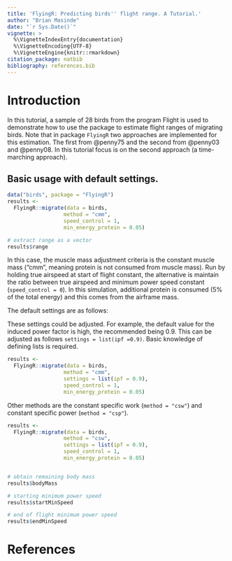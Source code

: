 ```yaml
---
title: 'FlyingR: Predicting birds'' flight range. A Tutorial.'
author: "Brian Masinde"
date: "`r Sys.Date()`"
vignette: >
  %\VignetteIndexEntry{documentation}
  %\VignetteEncoding{UTF-8}
  %\VignetteEngine{knitr::rmarkdown}
citation_package: natbib
bibliography: references.bib
---
```


# Introduction
In this tutorial, a sample of 28 birds from the program Flight is used to 
demonstrate how to use the package to estimate flight ranges of migrating birds.
Note that in package `FlyingR` two approaches are implemented for this estimation.
The first from @penny75 and the second from @penny03 and @penny08. In this
tutorial focus is on the second approach (a time-marching approach).

## Basic usage with default settings.

```r
data("birds", package = "FlyingR")
results <-
  FlyingR::migrate(data = birds,
                  method = "cmm",
                  speed_control = 1,
                  min_energy_protein = 0.05)

# extract range as a vector
results$range
```


In this case, the muscle mass adjustment criteria is the constant muscle mass 
("cmm", meaning protein is not consumed from muscle mass). Run by holding 
true airspeed at start of flight constant, the alternative is maintain the 
ratio between true airspeed and minimum power speed constant (`speed_control = 0`). In this simulation, additional protein is consumed (5\% of the total energy)
and this comes from the airframe mass.

The default settings are as follows:

\begin{table}[H]
  \caption{Constants, denotation and default values}
  \label{constants}
  \begin{tabular}{|l|l|l|}
  \toprule
  \multicolumn{1}{|c|}{\textbf{Constant}}     & \textbf{denoted as} & \textbf{default value} \\ \midrule
  Profile power constant             & ppc        & 8.40          \\ \midrule
  Fat energy density                 & fed        & 3.9E+07       \\ \midrule
  gravity                            & g          & 9.81          \\ \midrule
  Mechanical conversion efficiency   & mce        & 0.23          \\ \midrule
  Induced power factor               & ipf        & 1.20          \\ \midrule
  Ventilation and circulation power  & vcp        & 1.10          \\ \midrule
  Air density                        & airDensity & 1.00          \\ \midrule
  Protein energy density             & ped        & 1.8E+07       \\ \midrule
  Body drag coefficient              & bdc        & 0.10          \\ \midrule
  %Basal metabolic rate               &            &               \\ \hline
  Mitochondria inverse power density & mipd       & 1.2E-06       \\ \midrule
  Muscle density                     & muscleDensity & 1060       \\ \midrule
  Protein hydration ratio            & phr           & 2.2        \\ \midrule
  Airspeed ratio                     & speedRatio    & 1.2        \\ \bottomrule
  \end{tabular}
\end{table}

These settings could be adjusted. For example, the default value for the induced
power factor is high, the recommended being 0.9. This can be adjusted as follows
`settings = list(ipf =0.9)`. Basic knowledge of defining lists is required.

```r
results <-
  FlyingR::migrate(data = birds,
                  method = "cmm",
                  settings = list(ipf = 0.9),
                  speed_control = 1,
                  min_energy_protein = 0.05)
```


Other methods are the constant specific work (`method = "csw"`) and constant 
specific power (`method = "csp"`).

```r
results <-
  FlyingR::migrate(data = birds,
                  method = "csw",
                  settings = list(ipf = 0.9),
                  speed_control = 1,
                  min_energy_protein = 0.05)


# obtain remaining body mass
results$bodyMass

# starting minimum power speed
results$startMinSpeed

# end of flight minimum power speed
results$endMinSpeed
```

\newpage 


# References
